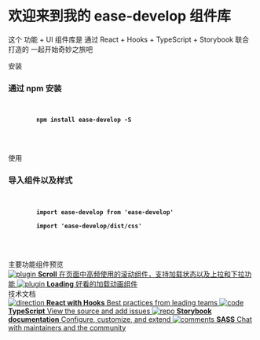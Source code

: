
<Meta title="开始/介绍" />

<style>{`
  .subheading {
    --mediumdark: '#999999';
    font-weight: 900;
    font-size: 13px;
    color: #999;
    letter-spacing: 6px;
    line-height: 24px;
    text-transform: uppercase;
    margin-bottom: 12px;
    margin-top: 40px;
  }
  .card {
    margin-bottom: 24px;
    padding: 24px;
    background-color: #fff;
    border-radius: 12px;
    box-shadow: 0 8px 12px #ebedf0;
  }
  .card .title {
    font-size: 15px;
  }
  .card code {
    position: relative;
    margin-top: 15px;
    display: block;
    padding: 16px;
    overflow-x: auto;
    color: #58727e;
    font-weight: 400;
    font-size: 14px;
    font-family: 'Source Code Pro', 'Monaco', 'Inconsolata', monospace;
    line-height: 26px;
    white-space: pre-wrap;
    word-wrap: break-word;
    -webkit-font-smoothing: auto;
    background-color: #fafafa;
    border-radius: 16px;
  }

  .link-list {
    display: grid;
    grid-template-columns: 1fr;
    grid-template-rows: 1fr 1fr;
    row-gap: 10px;
  }

  @media (min-width: 620px) {
    .link-list {
      row-gap: 20px;
      column-gap: 20px;
      grid-template-columns: 1fr 1fr;
    }
  }

  @media all and (-ms-high-contrast:none) {
  .link-list {
      display: -ms-grid;
      -ms-grid-columns: 1fr 1fr;
      -ms-grid-rows: 1fr 1fr;
    }
  }

  .link-item {
    display: block;
    padding: 20px 30px 20px 15px;
    border: 1px solid #00000010;
    border-radius: 5px;
    transition: background 150ms ease-out, border 150ms ease-out, transform 150ms ease-out;
    color: #333333;
    display: flex;
    align-items: flex-start;
  }

  .link-item:hover {
    border-color: #1EA7FD50;
    transform: translate3d(0, -3px, 0);
    box-shadow: rgba(0, 0, 0, 0.08) 0 3px 10px 0;
  }

  .link-item:active {
    border-color: #1EA7FD;
    transform: translate3d(0, 0, 0);
  }

  .link-item strong {
    font-weight: 700;
    display: block;
    margin-bottom: 2px;
  }
  
  .link-item img {
    height: 40px;
    width: 40px;
    margin-right: 15px;
    flex: none;
  }

  .link-item span {
    font-size: 14px;
    line-height: 20px;
  }

  .tip {
    display: inline-block;
    border-radius: 1em;
    font-size: 11px;
    line-height: 12px;
    font-weight: 700;
    background: #E7FDD8;
    color: #66BF3C;
    padding: 4px 12px;
    margin-right: 10px;
    vertical-align: top;
  }

  .tip-wrapper {
    font-size: 13px;
    line-height: 20px;
    margin-top: 40px;
    margin-bottom: 40px;
  }

  .tip-wrapper code {
    font-size: 12px;
    display: inline-block;
  }

  
`}</style>

# 欢迎来到我的 ease-develop 组件库

这个 功能 + UI 组件库是 通过 React + Hooks + TypeScript + Storybook 联合打造的 
一起开始奇妙之旅吧


<div className="subheading">安装</div>


<div className="card">
  <h3 class="title">通过 npm 安装</h3>
  <pre>
    <code>
      <span>
        <strong>npm install ease-develop -S</strong>
      </span>
    </code>  
  </pre>
</div>

<div className="subheading">使用</div>


<div className="card">
  <h3 class="title">导入组件以及样式</h3>
  <pre>
    <code>
      <span>
        <strong>import ease-develop from 'ease-develop'</strong><br />  
        <strong>import 'ease-develop/dist/css'</strong>
      </span>
    </code>  
  </pre>
</div>

<div className="subheading">主要功能组件预览</div>

<div className="link-list">
  <a className="link-item" href="https://storybook.js.org/docs/react/api/presets" target="_blank">
    <img src={Plugin} alt="plugin" />
    <span>
      <strong>Scroll</strong>
      在页面中高频使用的滚动组件，支持加载状态以及上拉和下拉功能
    </span>
  </a>

  <a className="link-item" href="https://storybook.js.org/docs/react/api/presets" target="_blank">
    <img src={Plugin} alt="plugin" />
    <span>
      <strong>Loading</strong>
      好看的加载动画组件
    </span>
  </a>
</div>


<div className="subheading">技术文档</div>


<div className="link-list">
 
  <a className="link-item" href="https://www.learnstorybook.com" target="_blank">
    <img src={Direction} alt="direction" />
    <span>
      <strong>React with Hooks</strong>
      Best practices from leading teams
    </span>
  </a>
  <a className="link-item" href="https://github.com/storybookjs/storybook" target="_blank">
    <img src={Code} alt="code" />
    <span>
      <strong>TypeScript</strong>
      View the source and add issues
    </span>
  </a>

 <a className="link-item" href="https://storybook.js.org/docs" target="_blank">
    <img src={Repo} alt="repo" />
    <span>
      <strong>Storybook documentation</strong>
      Configure, customize, and extend
    </span>
  </a>

  <a className="link-item" href="https://discord.gg/UUt2PJb" target="_blank">
    <img src={Comments} alt="comments" />
    <span>
      <strong>SASS</strong>
      Chat with maintainers and the community
    </span>
  </a>
</div>

